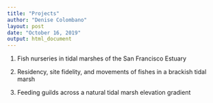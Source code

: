 ---
title: "Projects"
author: "Denise Colombano"
layout: post
date: "October 16, 2019"
output: html_document
---

1) Fish nurseries in tidal marshes of the San Francisco Estuary

2) Residency, site fidelity, and movements of fishes in a brackish tidal marsh

3) Feeding guilds across a natural tidal marsh elevation gradient
